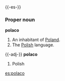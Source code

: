 {{-es-}}
===Proper noun===
'''polaco'''
# An inhabitant of [[Poland]].
# The [[Polish]] language.

{{-adj-}}
'''polaco'''
# Polish

[[es:polaco]]